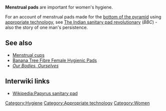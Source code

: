 '''Menstrual pads''' are important for women's hygiene.

For an account of menstrual pads made for the [[bottom of the pyramid]] using [[appropriate technology]], see [http://www.bbc.com/news/magazine-26260978#TWEET1066140 The Indian sanitary pad revolutionary] (''BBC'') - also the story of one man's persistence. 

== See also ==

* [[Menstrual cups]]
* [[Banana Tree Fibre Female Hygienic Pads]]
* ''[[Our Bodies, Ourselves]]''

== Interwiki links ==

* [[Wikipedia:Papyrus sanitary pad]]

{{stub}}
[[Category:Hygiene]]
[[Category:Appropriate technology]]
[[Category:Women]]